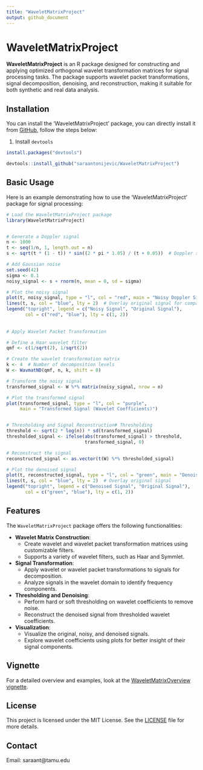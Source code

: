 ```yaml
---
title: "WaveletMatrixProject"
output: github_document
---
```


# WaveletMatrixProject

<!-- badges: start -->
<!-- badges: end -->

**WaveletMatrixProject** is an R package designed for constructing and applying optimized orthogonal wavelet transformation matrices for signal processing tasks. The package supports wavelet packet transformations, signal decomposition, denoising, and reconstruction, making it suitable for both synthetic and real data analysis.

## Installation

You can install the 'WaveletMatrixProject' package, you can directly install it from [GitHub](https://github.com/saraantonijevic/WaveletMatrixProject), follow the steps below:

1. Install `devtools`
```r
install.packages("devtools")

devtools::install_github("saraantonijevic/WaveletMatrixProject")
```

## Basic Usage

Here is an example demonstrating how to use the 'WaveletMatrixProject' package for signal processing:


``` r
# Load the WaveletMatrixProject package
library(WaveletMatrixProject)


# Generate a Doppler signal
n <- 1000
t <- seq(1/n, 1, length.out = n)
s <- sqrt(t * (1 - t)) * sin((2 * pi * 1.05) / (t + 0.05))  # Doppler signal

# Add Gaussian noise
set.seed(42)
sigma <- 0.1
noisy_signal <- s + rnorm(n, mean = 0, sd = sigma)

# Plot the noisy signal
plot(t, noisy_signal, type = "l", col = "red", main = "Noisy Doppler Signal")
lines(t, s, col = "blue", lty = 2)  # Overlay original signal for comparison
legend("topright", legend = c("Noisy Signal", "Original Signal"),
       col = c("red", "blue"), lty = c(1, 2))
       
       
# Apply Wavelet Packet Transformation

# Define a Haar wavelet filter
qmf <- c(1/sqrt(2), 1/sqrt(2))

# Create the wavelet transformation matrix
k <- 4  # Number of decomposition levels
W <- WavmatND(qmf, n, k, shift = 0)

# Transform the noisy signal
transformed_signal <- W %*% matrix(noisy_signal, nrow = n)

# Plot the transformed signal
plot(transformed_signal, type = "l", col = "purple",
     main = "Transformed Signal (Wavelet Coefficients)")


# Thresholding and Signal Reconstruction# Thresholding
threshold <- sqrt(2 * log(n)) * sd(transformed_signal)
thresholded_signal <- ifelse(abs(transformed_signal) > threshold,
                             transformed_signal, 0)

# Reconstruct the signal
reconstructed_signal <- as.vector(t(W) %*% thresholded_signal)

# Plot the denoised signal
plot(t, reconstructed_signal, type = "l", col = "green", main = "Denoised Signal")
lines(t, s, col = "blue", lty = 2)  # Overlay original signal
legend("topright", legend = c("Denoised Signal", "Original Signal"),
       col = c("green", "blue"), lty = c(1, 2))

```
## Features

The `WaveletMatrixProject` package offers the following functionalities:

- **Wavelet Matrix Construction**:
  - Create wavelet and wavelet packet transformation matrices using customizable filters.
  - Supports a variety of wavelet filters, such as Haar and Symmlet.

- **Signal Transformation**:
  - Apply wavelet or wavelet packet transformations to signals for decomposition.
  - Analyze signals in the wavelet domain to identify frequency components.

- **Thresholding and Denoising**:
  - Perform hard or soft thresholding on wavelet coefficients to remove noise.
  - Reconstruct the denoised signal from thresholded wavelet coefficients.

- **Visualization**:
  - Visualize the original, noisy, and denoised signals.
  - Explore wavelet coefficients using plots for better insight of their signal components.


## Vignette
For a detailed overview and examples, look at the [WaveletMatrixOverview vignette](vignettes/WaveletMatrixOverview.md).


## License

This project is licensed under the MIT License. See the [LICENSE](LICENSE.md) file for more details.

## Contact

Email: saraant@tamu.edu

